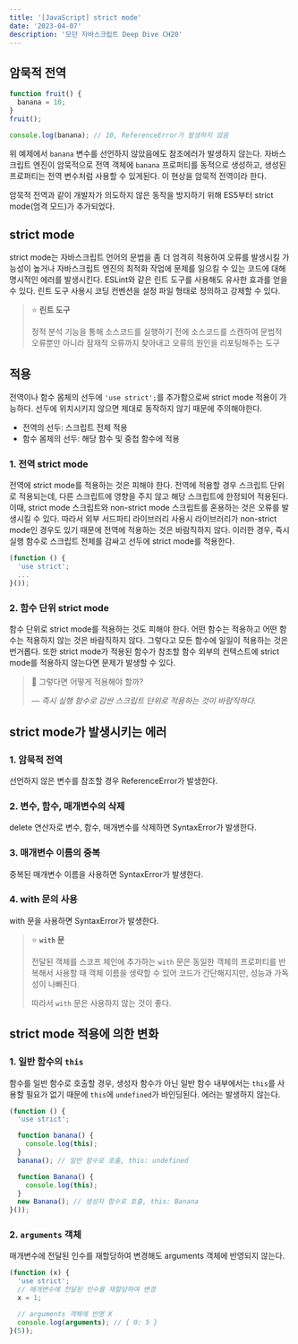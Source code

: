 ```yaml
---
title: '[JavaScript] strict mode'
date: '2023-04-07'
description: '모던 자바스크립트 Deep Dive CH20'
---
```


## 암묵적 전역

```js
function fruit() {
  banana = 10;
}
fruit();

console.log(banana); // 10, ReferenceError가 발생하지 않음
```

위 예제에서 `banana` 변수를 선언하지 않았음에도 참조에러가 발생하지 않는다. 자바스크립트 엔진이 암묵적으로 전역 객체에 `banana` 프로퍼티를 동적으로 생성하고, 생성된 프로퍼티는 전역 변수처럼 사용할 수 있게된다. 이 현상을 암묵적 전역이라 한다.

암묵적 전역과 같이 개발자가 의도하지 않은 동작을 방지하기 위해 ES5부터 strict mode(엄격 모드)가 추가되었다.

## strict mode

strict mode는 자바스크립트 언어의 문법을 좀 더 엄격히 적용하여 오류를 발생시킬 가능성이 높거나 자바스크립트 엔진의 최적화 작업에 문제를 일으킬 수 있는 코드에 대해 명시적인 에러를 발생시킨다. ESLint와 같은 린트 도구를 사용해도 유사한 효과를 얻을 수 있다. 린트 도구 사용시 코딩 컨벤션을 설정 파일 형태로 정의하고 강제할 수 있다.

> ⭐ **린트 도구**
>
> 정적 분석 기능을 통해 소스코드를 실행하기 전에 소스코드를 스캔하여 문법적 오류뿐만 아니라 잠재적 오류까지 찾아내고 오류의 원인을 리포팅해주는 도구

## 적용

전역이나 함수 몸체의 선두에 `'use strict';`를 추가함으로써 strict mode 적용이 가능하다. 선두에 위치시키지 않으면 제대로 동작하지 않기 때문에 주의해야한다.

* 전역의 선두: 스크립트 전체 적용
* 함수 몸체의 선두: 해당 함수 및 중첩 함수에 적용

### 1. 전역 strict mode

전역에 strict mode를 적용하는 것은 피해야 한다. 전역에 적용할 경우 스크립트 단위로 적용되는데, 다른 스크립트에 영향을 주지 않고 해당 스크립트에 한정되어 적용된다. 이때, strict mode 스크립트와 non-strict mode 스크립트를 혼용하는 것은 오류를 발생시킬 수 있다. 따라서 외부 서드파티 라이브러리 사용시 라이브러리가 non-strict mode인 경우도 있기 때문에 전역에 적용하는 것은 바람직하지 않다. 이러한 경우, 즉시 실행 함수로 스크립트 전체를 감싸고 선두에 strict mode를 적용한다.

```js
(function () {
  'use strict';
  ...
}());
```

### 2. 함수 단위 strict mode

함수 단위로 strict mode를 적용하는 것도 피해야 한다. 어떤 함수는 적용하고 어떤 함수는 적용하지 않는 것은 바람직하지 않다. 그렇다고 모든 함수에 일일이 적용하는 것은 번거롭다. 또한 strict mode가 적용된 함수가 참조할 함수 외부의 컨텍스트에 strict mode를 적용하지 않는다면 문제가 발생할 수 있다.

> 💭 그렇다면 어떻게 적용해야 할까?
> 
> — *즉시 실행 함수로 감싼 스크립트 단위로 적용하는 것이 바람직하다.*

## strict mode가 발생시키는 에러

### 1. 암묵적 전역

선언하지 않은 변수를 참조할 경우 ReferenceError가 발생한다.

### 2. 변수, 함수, 매개변수의 삭제

delete 연산자로 변수, 함수, 매개변수를 삭제하면 SyntaxError가 발생한다.

### 3. 매개변수 이름의 중복

중복된 매개변수 이름을 사용하면 SyntaxError가 발생한다.

### 4. with 문의 사용

with 문을 사용하면 SyntaxError가 발생한다. 

> ⭐ **`with` 문**
>
> 전달된 객체를 스코프 체인에 추가하는 `with` 문은 동일한 객체의 프로퍼티를 반복해서 사용할 때 객체 이름을 생략할 수 있어 코드가 간단해지지만, 성능과 가독성이 나빠진다.
>
> 따라서 `with` 문은 사용하지 않는 것이 좋다.

## strict mode 적용에 의한 변화

### 1. 일반 함수의 `this`

함수를 일반 함수로 호출할 경우, 생성자 함수가 아닌 일반 함수 내부에서는 `this`를 사용할 필요가 없기 때문에 `this`에 `undefined`가 바인딩된다. 에러는 발생하지 않는다.

```js
(function () {
  'use strict';

  function banana() {
    console.log(this);
  }
  banana(); // 일반 함수로 호출, this: undefined

  function Banana() {
    console.log(this);
  }
  new Banana(); // 생성자 함수로 호출, this: Banana
}());
```

### 2. `arguments` 객체

매개변수에 전달된 인수를 재할당하여 변경해도 arguments 객체에 반영되지 않는다.

```js
(function (x) {
  'use strict';
  // 매개변수에 전달된 인수를 재할당하여 변경
  x = 1;

  // arguments 객체에 반영 X
  console.log(arguments); // { 0: 5 }
}(5));
```
